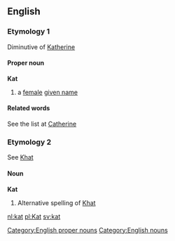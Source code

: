== English ==
=== Etymology 1 ===
Diminutive of [[Katherine]]
==== Proper noun ====
[[Category:English proper nouns]]
'''Kat'''
# a [[female]] [[given name]]
==== Related words ====
See the list at [[Catherine]]
=== Etymology 2 ===
See [[Khat]]
==== Noun ====
[[Category:English nouns]]
'''Kat'''
# Alternative spelling of [[Khat]]

[[nl:kat]]
[[pl:Kat]]
[[sv:kat]]